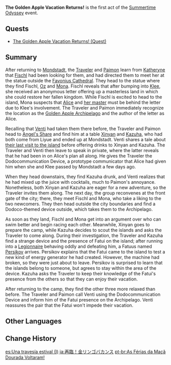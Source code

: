 {{Act Infobox
|image          = Summertime Odyssey Chapter.png
|type           = Story
|event_name     = Summertime Odyssey
|actNum         = I
|actType        = None
|next           = As the Courtyard in Spring Once Appeared
}}
'''The Golden Apple Vacation Returns!''' is the first act of the [[Summertime Odyssey]] event.

==Quests==
* [[The Golden Apple Vacation Returns! (Quest)]]

==Summary==
After returning to [[Mondstadt]], the [[Traveler]] and [[Paimon]] learn from [[Katheryne]] that [[Fischl]] had been looking for them, and had directed them to meet her at the statue outside the [[Favonius Cathedral]]. They head to the statue where they find Fischl, [[Oz]] and [[Mona]]. Fischl reveals that after bumping into [[Klee]], she received an anonymous letter offering up a masterless land in which she could restore her fallen kingdom. While Fischl is excited to head to the island, Mona suspects that [[Alice]] and [[Barbeloth|her master]] must be behind the letter due to Klee's involvement. The Traveler and Paimon immediately recognize the location as the [[Golden Apple Archipelago]] and the author of the letter as Alice. 

Recalling that [[Venti]] had taken them there before, the Traveler and Paimon head to [[Angel's Share]] and find him at a table [[Xinyan]] and [[Kaedehara Kazuha|Kazuha]], who had both come from Liyue and ended up at Mondstadt. Venti shares a tale about [[Midsummer Island Adventure/Story|their last visit to the island]] before offering drinks to Xinyan and Kazuha. The Traveler and Venti then leave to speak in private, where the latter reveals that he had been in on Alice's plan all along. He gives the Traveler the Dodocommunication Device, a prototype communicator that Alice had given him when she and Klee passed by Mondstadt a few days ago.

When they head downstairs, they find Kazuha drunk, and Venti realizes that he had mixed up the juice with cocktails, much to Paimon's annoyance. Nonetheless, both Xinyan and Kazuha are eager for a new adventure, so the Traveler invites them along. The next day, the group reconvenes at the front gate of the city; there, they meet Fischl and Mona, who take a liking to the two newcomers. They then head outside the city boundaries and find a Dodoco-themed device outside, which takes them to the Archipelago.

As soon as they land, Fischl and Mona get into an argument over who can swim better and begin racing each other. Meanwhile, Xinyan goes to prepare the camp, while Kazuha decides to scout the islands and asks the Traveler to come along. During their investigation, the Traveler and Kazuha find a strange device and the presence of Fatui on the island; after running into a [[Fatui Skirmisher - Cryogunner Legionnaire|Legionnaire]] behaving oddly and defeating him, a Fatuus named [[Persikov]] arrives. Persikov explains that the Fatui came to the island to test a new kind of energy generator he had created. However, the machine had broken, so they were just about to leave. Persikov is surprised to learn that the islands belong to someone, but agrees to stay within the area of the device. Kazuha asks the Traveler to keep their knowledge of the Fatui's presence from the others so that they can enjoy their vacation.

After returning to the camp, they find the other three more relaxed than before. The Traveler and Paimon call Venti using the Dodocommunication Device and inform him of the Fatui presence on the Archipelago. Venti reassures the pair that the Fatui won't impede their vacation. 

==Other Languages==
{{Other Languages
|en        = The Golden Apple Vacation Returns!
|zhs       = 再临！金苹果假日
|zhs_rm    = Zàilín! Jīn Píngguǒ Jiàrì
|zht       = 再臨！金蘋果假日
|zht_rm    = Zàilín! Jīn Píngguǒ Jiàrì
|zh_tl     = Returns! The Golden Apple Vacation
|ja        = 再臨！金リンゴバカンス
|ja_rm     = Sairin! Kin Ringo Bakansu
|ja_tl     = Returns! The Golden Apple Vacation
|ko        = 다시 찾아온 금사과의 휴일!
|ko_rm     = Dasi Chajaon Geumsagwa-ui Hyuil!
|ko_tl     = The Golden Apple Vacation Returns!
|es        = ¡Otras vacaciones en Manzana Dorada!
|es_tl     = Another Vacation at Golden Apple!
|fr        = Vacances à la pomme dorée, le retour&nbsp;!
|fr_tl     = Vacation in the Golden Apple, the Return!
|ru        = Ещё один отпуск на архипелаге Золотого яблока!
|ru_tl     = One More Holiday in the Golden Apple Archipelago!
|th        = กลับมาอีกครั้ง! วันหยุดใน Golden Apple Archipelago
|th_rm     = Klab Ma Eek Krang! Wan Yud nai Golden Apple Archipelago
|th_tl     = Returns! The Golden Apple Archipelago Vacations
|vi        = Kỳ Nghỉ Táo Vàng! Tái Xuất!
|vi_tl     = The Golden Apple Vacation! Returns!
|de        = Nochmal! Urlaub auf dem Goldapfelarchipel!
|de_tl     = Again! Holiday in the Golden Apple Archipelago!
|id        = Lagi! Liburan di Golden Apple Archipelago!
|id_tl     = Again! Holiday in the Golden Apple Archipelago!
|pt        = As Férias da Maçã Dourada Voltaram!
|pt_tl     = 
|tr        = Altın Elma Tatili Geri Dönüyor!
|tr_tl     = 
|it        = Il ritorno delle vacanze alla Mela dorata!
|it_tl     = 
}}

==Change History==
{{Change History|2.8}}

[[es:Una travesía estival (I)]]
[[ja:再臨！金リンゴバカンス]]
[[pt-br:As Férias da Maçã Dourada Voltaram!]]